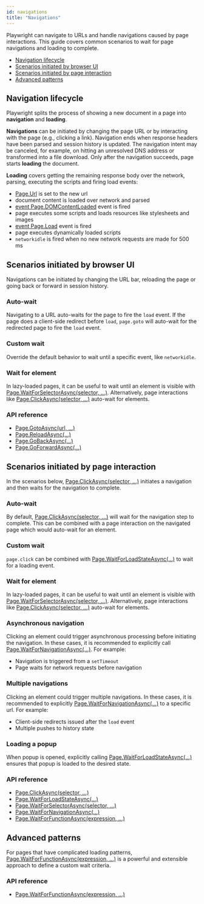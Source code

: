 ```yaml
---
id: navigations
title: "Navigations"
---
```


Playwright can navigate to URLs and handle navigations caused by page interactions. This guide covers common scenarios to wait for page navigations and loading to complete.

- [Navigation lifecycle](#navigation-lifecycle)
- [Scenarios initiated by browser UI](#scenarios-initiated-by-browser-ui)
- [Scenarios initiated by page interaction](#scenarios-initiated-by-page-interaction)
- [Advanced patterns](#advanced-patterns)

## Navigation lifecycle

Playwright splits the process of showing a new document in a page into **navigation** and **loading**.

**Navigations** can be initiated by changing the page URL or by interacting with the page (e.g., clicking a link). Navigation ends when response headers have been parsed and session history is updated. The navigation intent may be canceled, for example, on hitting an unresolved DNS address or transformed into a file download. Only after the navigation succeeds, page starts **loading** the document.

**Loading** covers getting the remaining response body over the network, parsing, executing the scripts and firing load events:
- [Page.Url](./api/class-page.mdx#pageurl) is set to the new url
- document content is loaded over network and parsed
- [event Page.DOMContentLoaded](./api/class-page.mdx#eventpagedomcontentloaded) event is fired
- page executes some scripts and loads resources like stylesheets and images
- [event Page.Load](./api/class-page.mdx#eventpageload) event is fired
- page executes dynamically loaded scripts
- `networkidle` is fired when no new network requests are made for 500 ms

## Scenarios initiated by browser UI

Navigations can be initiated by changing the URL bar, reloading the page or going back or forward in session history.

### Auto-wait

Navigating to a URL auto-waits for the page to fire the `load` event. If the page does a client-side redirect before `load`, `page.goto` will auto-wait for the redirected page to fire the `load` event.

### Custom wait

Override the default behavior to wait until a specific event, like `networkidle`.

### Wait for element

In lazy-loaded pages, it can be useful to wait until an element is visible with [Page.WaitForSelectorAsync(selector, …)](./api/class-page.mdx#pagewaitforselectorasyncselector-). Alternatively, page interactions like [Page.ClickAsync(selector, …)](./api/class-page.mdx#pageclickasyncselector-) auto-wait for elements.

### API reference
- [Page.GotoAsync(url, …)](./api/class-page.mdx#pagegotoasyncurl-)
- [Page.ReloadAsync(…)](./api/class-page.mdx#pagereloadasync)
- [Page.GoBackAsync(…)](./api/class-page.mdx#pagegobackasync)
- [Page.GoForwardAsync(…)](./api/class-page.mdx#pagegoforwardasync)

## Scenarios initiated by page interaction

In the scenarios below, [Page.ClickAsync(selector, …)](./api/class-page.mdx#pageclickasyncselector-) initiates a navigation and then waits for the navigation to complete.

### Auto-wait

By default, [Page.ClickAsync(selector, …)](./api/class-page.mdx#pageclickasyncselector-) will wait for the navigation step to complete. This can be combined with a page interaction on the navigated page which would auto-wait for an element.

### Custom wait

`page.click` can be combined with [Page.WaitForLoadStateAsync(…)](./api/class-page.mdx#pagewaitforloadstateasync) to wait for a loading event.

### Wait for element

In lazy-loaded pages, it can be useful to wait until an element is visible with [Page.WaitForSelectorAsync(selector, …)](./api/class-page.mdx#pagewaitforselectorasyncselector-). Alternatively, page interactions like [Page.ClickAsync(selector, …)](./api/class-page.mdx#pageclickasyncselector-) auto-wait for elements.

### Asynchronous navigation

Clicking an element could trigger asynchronous processing before initiating the navigation. In these cases, it is recommended to explicitly call [Page.WaitForNavigationAsync(…)](./api/class-page.mdx#pagewaitfornavigationasync). For example:
* Navigation is triggered from a `setTimeout`
* Page waits for network requests before navigation

### Multiple navigations

Clicking an element could trigger multiple navigations. In these cases, it is recommended to explicitly [Page.WaitForNavigationAsync(…)](./api/class-page.mdx#pagewaitfornavigationasync) to a specific url. For example:
* Client-side redirects issued after the `load` event
* Multiple pushes to history state

### Loading a popup

When popup is opened, explicitly calling [Page.WaitForLoadStateAsync(…)](./api/class-page.mdx#pagewaitforloadstateasync) ensures that popup is loaded to the desired state.

### API reference
- [Page.ClickAsync(selector, …)](./api/class-page.mdx#pageclickasyncselector-)
- [Page.WaitForLoadStateAsync(…)](./api/class-page.mdx#pagewaitforloadstateasync)
- [Page.WaitForSelectorAsync(selector, …)](./api/class-page.mdx#pagewaitforselectorasyncselector-)
- [Page.WaitForNavigationAsync(…)](./api/class-page.mdx#pagewaitfornavigationasync)
- [Page.WaitForFunctionAsync(expression, …)](./api/class-page.mdx#pagewaitforfunctionasyncexpression-)

## Advanced patterns

For pages that have complicated loading patterns, [Page.WaitForFunctionAsync(expression, …)](./api/class-page.mdx#pagewaitforfunctionasyncexpression-) is a powerful and extensible approach to define a custom wait criteria.

### API reference
- [Page.WaitForFunctionAsync(expression, …)](./api/class-page.mdx#pagewaitforfunctionasyncexpression-)

[Accessibility]: ./api/class-accessibility.mdx "Accessibility"
[Browser]: ./api/class-browser.mdx "Browser"
[BrowserContext]: ./api/class-browsercontext.mdx "BrowserContext"
[BrowserType]: ./api/class-browsertype.mdx "BrowserType"
[ConsoleMessage]: ./api/class-consolemessage.mdx "ConsoleMessage"
[Dialog]: ./api/class-dialog.mdx "Dialog"
[Download]: ./api/class-download.mdx "Download"
[ElementHandle]: ./api/class-elementhandle.mdx "ElementHandle"
[FileChooser]: ./api/class-filechooser.mdx "FileChooser"
[Frame]: ./api/class-frame.mdx "Frame"
[JSHandle]: ./api/class-jshandle.mdx "JSHandle"
[Keyboard]: ./api/class-keyboard.mdx "Keyboard"
[Mouse]: ./api/class-mouse.mdx "Mouse"
[Page]: ./api/class-page.mdx "Page"
[Playwright]: ./api/class-playwright.mdx "Playwright"
[Request]: ./api/class-request.mdx "Request"
[Response]: ./api/class-response.mdx "Response"
[Route]: ./api/class-route.mdx "Route"
[Selectors]: ./api/class-selectors.mdx "Selectors"
[TimeoutError]: ./api/class-timeouterror.mdx "TimeoutError"
[Touchscreen]: ./api/class-touchscreen.mdx "Touchscreen"
[Tracing]: ./api/class-tracing.mdx "Tracing"
[Video]: ./api/class-video.mdx "Video"
[WebSocket]: ./api/class-websocket.mdx "WebSocket"
[WebSocketFrame]: ./api/class-websocketframe.mdx "WebSocketFrame"
[Worker]: ./api/class-worker.mdx "Worker"
[Element]: https://developer.mozilla.org/en-US/docs/Web/API/element "Element"
[EvaluationArgument]: ./core-concepts.mdx#evaluation-argument "EvaluationArgument"
[Promise]: https://developer.mozilla.org/en-US/docs/Web/JavaScript/Reference/Global_Objects/Promise "Promise"
[iterator]: https://developer.mozilla.org/en-US/docs/Web/JavaScript/Reference/Iteration_protocols "Iterator"
[origin]: https://developer.mozilla.org/en-US/docs/Glossary/Origin "Origin"
[selector]: https://developer.mozilla.org/en-US/docs/Web/CSS/CSS_Selectors "selector"
[Serializable]: https://developer.mozilla.org/en-US/docs/Web/JavaScript/Reference/Global_Objects/JSON/stringify#Description "Serializable"
[UIEvent.detail]: https://developer.mozilla.org/en-US/docs/Web/API/UIEvent/detail "UIEvent.detail"
[UnixTime]: https://en.wikipedia.org/wiki/Unix_time "Unix Time"
[xpath]: https://developer.mozilla.org/en-US/docs/Web/XPath "xpath"

[Array]: https://developer.mozilla.org/en-US/docs/Web/JavaScript/Reference/Global_Objects/Array "Array"
[boolean]: https://developer.mozilla.org/en-US/docs/Web/JavaScript/Data_structures#Boolean_type "Boolean"
[Buffer]: https://nodejs.org/api/buffer.html#buffer_class_buffer "Buffer"
[ChildProcess]: https://nodejs.org/api/child_process.html "ChildProcess"
[Error]: https://nodejs.org/api/errors.html#errors_class_error "Error"
[EventEmitter]: https://nodejs.org/api/events.html#events_class_eventemitter "EventEmitter"
[function]: https://developer.mozilla.org/en-US/docs/Web/JavaScript/Reference/Global_Objects/Function "Function"
[Map]: https://developer.mozilla.org/en-US/docs/Web/JavaScript/Reference/Global_Objects/Map "Map"
[null]: https://developer.mozilla.org/en-US/docs/Web/JavaScript/Reference/Global_Objects/null "null"
[number]: https://developer.mozilla.org/en-US/docs/Web/JavaScript/Data_structures#Number_type "Number"
[Object]: https://developer.mozilla.org/en-US/docs/Web/JavaScript/Reference/Global_Objects/Object "Object"
[Promise]: https://developer.mozilla.org/en-US/docs/Web/JavaScript/Reference/Global_Objects/Promise "Promise"
[Readable]: https://nodejs.org/api/stream.html#stream_class_stream_readable "Readable"
[RegExp]: https://developer.mozilla.org/en-US/docs/Web/JavaScript/Reference/Global_Objects/RegExp "RegExp"
[void]: https://developer.mozilla.org/en-US/docs/Web/JavaScript/Reference/Global_Objects/undefined "void"
[string]: https://developer.mozilla.org/en-US/docs/Web/JavaScript/Data_structures#String_type "string"
[URL]: https://nodejs.org/api/url.html "URL"

[Action]: https://docs.microsoft.com/en-us/dotnet/api/system.action-1?view=net-5.0 "Action"
[Func]: https://docs.microsoft.com/en-us/dotnet/api/system.func-2?view=net-5.0 "Func"
[IEnumerable]: https://docs.microsoft.com/en-us/dotnet/api/system.collections.ienumerable?view=net-5.0 "IEnumerable"
[TResult]: https://docs.microsoft.com/en-us/dotnet/api/system.threading.tasks.task-1?view=net-5.0 "TResult"

[all available image tags]: https://mcr.microsoft.com/v2/playwright/tags/list "all available image tags"
[Docker Hub]: https://hub.docker.com/_/microsoft-playwright "Docker Hub"
[Dockerfile.focal]: https://github.com/microsoft/playwright/blob/master/utils/docker/Dockerfile.focal "Dockerfile.focal"